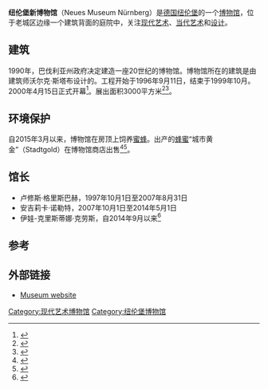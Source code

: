 {{Infobox museum
|name          = 纽伦堡新博物馆
|image         = NeuesMuseumNbg_Aussenansicht.jpg
|imagesize     = 240px
|established   = 2000年4月<ref>http://www.nordbayern.de/neues-museum-nurnberg-1.399107</ref>
|location      = [[德国|德国]][[纽伦堡|纽伦堡]]卢伊特波尔德街（Luitpoldstraße）5号<ref>http://www.nmn.de/de/service/kontaktformular.htm</ref>
|visitors      = 2015年，[[葛哈·李希特|葛哈·李希特]]展览的参观者达到创纪录的 60000 人<ref>http://www.nordbayern.de/kultur/rekord-mehr-als-60-000-besucher-bei-gerhard-richter-schau-1.4208900</ref>
|director      = 伊娃-克里斯蒂娜·克劳斯<ref>http://www.nmn.de/de/service/impressum.htm</ref><ref>https://www.welt.de/newsticker/dpa_nt/regiolinegeo/bayern/article130555063/Eva-Christina-Kraus-wird-Direktorin-des-Neuen-Museums-Nuernberg.html</ref>
|publictransit = U1: [[纽伦堡火车总站|纽伦堡火车总站]]
|website       = http://www.nmn.de
}}
'''纽伦堡新博物馆'''（Neues Museum Nürnberg）是[[德国|德国]][[纽伦堡|纽伦堡]]的一个[[博物馆|博物馆]]，位于老城区边缘一个建筑背面的庭院中，关注[[现代艺术|现代艺术]]、[[当代艺术|当代艺术]]和[[设计|设计]]。

== 建筑 ==
1990年，巴伐利亚州政府决定建造一座20世纪的博物馆。博物馆所在的建筑是由建筑师沃尔克·斯塔布设计的。工程开始于1996年9月11日，结束于1999年10月。2000年4月15日正式开幕<ref>{{Cite web |url=http://www.nmn.de/de/museum/architektur/architektur.htm |title=存档副本 |access-date=2020-08-23 |archive-date=2021-04-26 |archive-url=https://web.archive.org/web/20210426000305/https://www.nmn.de/de/museum/architektur/architektur.htm |dead-url=no }}</ref>。展出面积3000平方米<ref>{{Cite web |url=http://www.nmn.de/de/museum/ueber-das-neue-museum/ueber-das-neue-museum.htm |title=存档副本 |access-date=2020-08-23 |archive-date=2021-04-26 |archive-url=https://web.archive.org/web/20210426123510/https://www.nmn.de/de/museum/ueber-das-neue-museum/ueber-das-neue-museum.htm |dead-url=no }}</ref><ref>{{Cite web |url=http://www.nordbayern.de/neues-museum-nurnberg-1.399107 |title=存档副本 |access-date=2020-08-23 |archive-date=2019-02-09 |archive-url=https://web.archive.org/web/20190209201155/http://www.nordbayern.de/neues-museum-nurnberg-1.399107 |dead-url=no }}</ref>。

== 环境保护 ==
自2015年3月以来，博物馆在房顶上饲养[[蜜蜂|蜜蜂]]。出产的[[蜂蜜|蜂蜜]]“城市黄金”（Stadtgold）在博物馆商店出售<ref>{{Cite web |url=http://www.nmn.de/de/museum/bienen-auf-dem-museumsdach/bienen-auf-dem-museumsdach.htm |title=存档副本 |access-date=2020-08-23 |archive-date=2021-04-29 |archive-url=https://web.archive.org/web/20210429222650/https://www.nmn.de/de/museum/bienen-auf-dem-museumsdach/bienen-auf-dem-museumsdach.htm |dead-url=no }}</ref><ref>{{Cite web |url=https://www.mittelbayerische.de/region/nuernberg-nachrichten/auf-museumsdach-wird-honig-produziert-21503-art1275734.html |title=存档副本 |access-date=2020-08-23 |archive-date=2019-04-26 |archive-url=https://web.archive.org/web/20190426160909/https://www.mittelbayerische.de/region/nuernberg-nachrichten/auf-museumsdach-wird-honig-produziert-21503-art1275734.html |dead-url=no }}</ref>。

== 馆长 ==
* 卢修斯·格里斯巴赫，1997年10月1日至2007年8月31日
* 安吉莉卡·诺勒特，2007年10月1日至2014年5月1日
* 伊娃-克里斯蒂娜·克劳斯，自2014年9月以来<ref>{{Cite web |url=https://www.welt.de/newsticker/dpa_nt/regiolinegeo/bayern/article130555063/Eva-Christina-Kraus-wird-Direktorin-des-Neuen-Museums-Nuernberg.html |title=存档副本 |access-date=2020-08-23 |archive-date=2016-11-30 |archive-url=https://web.archive.org/web/20161130213648/https://www.welt.de/newsticker/dpa_nt/regiolinegeo/bayern/article130555063/Eva-Christina-Kraus-wird-Direktorin-des-Neuen-Museums-Nuernberg.html |dead-url=no }}</ref>

==参考==
{{Reflist}}

==外部链接==
*  [http://www.nmn.de/ Museum website] {{Wayback|url=http://www.nmn.de/ |date=20210419221512 }} 
{{coord|49|26|52|N|11|04|48|E|region:DE-BY_type:landmark_source:kolossus-dewiki|display=title}}
[[Category:现代艺术博物馆|Category:现代艺术博物馆]]
[[Category:纽伦堡博物馆|Category:纽伦堡博物馆]]